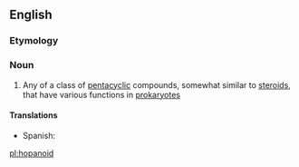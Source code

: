 ==English==

===Etymology===
{{rfe}}

===Noun===
{{wikipedia|hopanoids}}
{{en-noun}}

# {{context|biochemistry}} Any of a class of [[pentacyclic]] compounds, somewhat similar to [[steroid]]s, that have various functions in [[prokaryote]]s

====Translations====
{{trans-top|class of pentacyclic compounds}}
*Spanish: {{t-|es|hopanoide}}
{{trans-mid}}
{{trans-bottom}}

[[pl:hopanoid]]